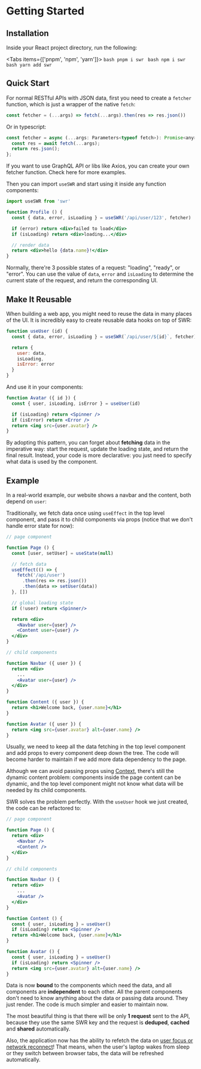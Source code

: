 
# Getting Started

## Installation

Inside your React project directory, run the following:

<Tabs items={['pnpm', 'npm', 'yarn']}>
  <Tab>
    ```bash
    pnpm i swr
    ```
  </Tab>
  <Tab>
    ```bash
    npm i swr
    ```
  </Tab>
  <Tab>
    ```bash
    yarn add swr
    ```
  </Tab>
</Tabs>


## Quick Start

For normal RESTful APIs with JSON data, first you need to create a `fetcher` function, which is just a wrapper of the native `fetch`:

```jsx
const fetcher = (...args) => fetch(...args).then(res => res.json())
```

Or in typescript:

```jsx
const fetcher = async (...args: Parameters<typeof fetch>): Promise<any> => {
  const res = await fetch(...args);
  return res.json();
};
```

<Callout emoji="💡">
  If you want to use GraphQL API or libs like Axios, you can create your own fetcher function.
  Check <Link href="/docs/data-fetching">here</Link> for more examples.
</Callout>

Then you can import `useSWR` and start using it inside any function components:

```jsx
import useSWR from 'swr'

function Profile () {
  const { data, error, isLoading } = useSWR('/api/user/123', fetcher)

  if (error) return <div>failed to load</div>
  if (isLoading) return <div>loading...</div>

  // render data
  return <div>hello {data.name}!</div>
}
```

Normally, there're 3 possible states of a request: "loading", "ready", or "error". You can use the value of `data`, `error` and `isLoading` to
determine the current state of the request, and return the corresponding UI.

## Make It Reusable

When building a web app, you might need to reuse the data in many places of the UI. It is incredibly easy to create reusable data hooks
on top of SWR:

```jsx
function useUser (id) {
  const { data, error, isLoading } = useSWR(`/api/user/${id}`, fetcher)

  return {
    user: data,
    isLoading,
    isError: error
  }
}
```

And use it in your components:

```jsx
function Avatar ({ id }) {
  const { user, isLoading, isError } = useUser(id)

  if (isLoading) return <Spinner />
  if (isError) return <Error />
  return <img src={user.avatar} />
}
```

By adopting this pattern, you can forget about **fetching** data in the imperative way: start the request, update the loading state, and return the final result.
Instead, your code is more declarative: you just need to specify what data is used by the component.

## Example

In a real-world example, our website shows a navbar and the content, both depend on `user`:


<div className="mt-8">
  <Welcome/>
</div>

Traditionally, we fetch data once using `useEffect` in the top level component, and pass it to child components via props (notice that we don't handle error state for now):

```jsx {7-11,17,18,27}
// page component

function Page () {
  const [user, setUser] = useState(null)

  // fetch data
  useEffect(() => {
    fetch('/api/user')
      .then(res => res.json())
      .then(data => setUser(data))
  }, [])

  // global loading state
  if (!user) return <Spinner/>

  return <div>
    <Navbar user={user} />
    <Content user={user} />
  </div>
}

// child components

function Navbar ({ user }) {
  return <div>
    ...
    <Avatar user={user} />
  </div>
}

function Content ({ user }) {
  return <h1>Welcome back, {user.name}</h1>
}

function Avatar ({ user }) {
  return <img src={user.avatar} alt={user.name} />
}
```

Usually, we need to keep all the data fetching in the top level component and add props to every component deep down the tree.
The code will become harder to maintain if we add more data dependency to the page.

Although we can avoid passing props using [Context](https://reactjs.org/docs/context.html), there's still the dynamic content problem:
components inside the page content can be dynamic, and the top level component might not know what data will be needed by its child components.

SWR solves the problem perfectly. With the `useUser` hook we just created, the code can be refactored to:

```jsx {20,26}
// page component

function Page () {
  return <div>
    <Navbar />
    <Content />
  </div>
}

// child components

function Navbar () {
  return <div>
    ...
    <Avatar />
  </div>
}

function Content () {
  const { user, isLoading } = useUser()
  if (isLoading) return <Spinner />
  return <h1>Welcome back, {user.name}</h1>
}

function Avatar () {
  const { user, isLoading } = useUser()
  if (isLoading) return <Spinner />
  return <img src={user.avatar} alt={user.name} />
}
```

Data is now **bound** to the components which need the data, and all components are **independent** to each other.
All the parent components don't need to know anything about the data or passing data around. They just render.
The code is much simpler and easier to maintain now.

The most beautiful thing is that there will be only **1 request** sent to the API, because they use the same SWR key and
the request is **deduped**, **cached** and **shared** automatically.

Also, the application now has the ability to refetch the data on [user focus or network reconnect](/docs/revalidation)!
That means, when the user's laptop wakes from sleep or they switch between browser tabs, the data will be refreshed automatically.
